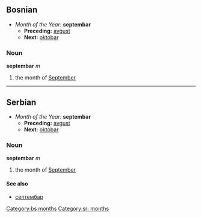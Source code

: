 ==Bosnian==
*''Month of the Year:'' '''septembar'''
**'''Preceding:''' [[avgust]]
**'''Next:''' [[oktobar]]
===Noun===
'''septembar''' ''m''
#the month of [[September]]
[[Category:bs months]]
----
==Serbian==
*''Month of the Year:'' '''septembar'''
**'''Preceding:''' [[avgust]]
**'''Next:''' [[oktobar]]
===Noun===
'''septembar''' ''m''
#the month of [[September]]
====See also====
*[[септембар]]
[[Category:sr: months]]